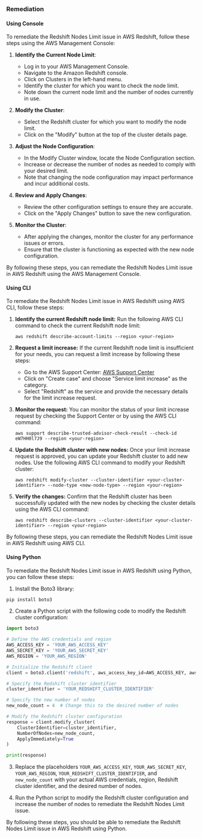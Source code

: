 ### Remediation

#### Using Console

To remediate the Redshift Nodes Limit issue in AWS Redshift, follow these steps using the AWS Management Console:

1. **Identify the Current Node Limit**:
   - Log in to your AWS Management Console.
   - Navigate to the Amazon Redshift console.
   - Click on Clusters in the left-hand menu.
   - Identify the cluster for which you want to check the node limit.
   - Note down the current node limit and the number of nodes currently in use.

2. **Modify the Cluster**:
   - Select the Redshift cluster for which you want to modify the node limit.
   - Click on the "Modify" button at the top of the cluster details page.

3. **Adjust the Node Configuration**:
   - In the Modify Cluster window, locate the Node Configuration section.
   - Increase or decrease the number of nodes as needed to comply with your desired limit.
   - Note that changing the node configuration may impact performance and incur additional costs.

4. **Review and Apply Changes**:
   - Review the other configuration settings to ensure they are accurate.
   - Click on the "Apply Changes" button to save the new configuration.

5. **Monitor the Cluster**:
   - After applying the changes, monitor the cluster for any performance issues or errors.
   - Ensure that the cluster is functioning as expected with the new node configuration.

By following these steps, you can remediate the Redshift Nodes Limit issue in AWS Redshift using the AWS Management Console.

#### Using CLI

To remediate the Redshift Nodes Limit issue in AWS Redshift using AWS CLI, follow these steps:

1. **Identify the current Redshift node limit:** 
   Run the following AWS CLI command to check the current Redshift node limit:
   ```
   aws redshift describe-account-limits --region <your-region>
   ```

2. **Request a limit increase:**
   If the current Redshift node limit is insufficient for your needs, you can request a limit increase by following these steps:
   - Go to the AWS Support Center: [AWS Support Center](https://console.aws.amazon.com/support/home)
   - Click on "Create case" and choose "Service limit increase" as the category.
   - Select "Redshift" as the service and provide the necessary details for the limit increase request.
   
3. **Monitor the request:**
   You can monitor the status of your limit increase request by checking the Support Center or by using the AWS CLI command:
   ```
   aws support describe-trusted-advisor-check-result --check-id eW7HH0l7J9 --region <your-region>
   ```

4. **Update the Redshift cluster with new nodes:**
   Once your limit increase request is approved, you can update your Redshift cluster to add new nodes. Use the following AWS CLI command to modify your Redshift cluster:
   ```
   aws redshift modify-cluster --cluster-identifier <your-cluster-identifier> --node-type <new-node-type> --region <your-region>
   ```

5. **Verify the changes:**
   Confirm that the Redshift cluster has been successfully updated with the new nodes by checking the cluster details using the AWS CLI command:
   ```
   aws redshift describe-clusters --cluster-identifier <your-cluster-identifier> --region <your-region>
   ```

By following these steps, you can remediate the Redshift Nodes Limit issue in AWS Redshift using AWS CLI.

#### Using Python

To remediate the Redshift Nodes Limit issue in AWS Redshift using Python, you can follow these steps:

1. Install the Boto3 library:
```bash
pip install boto3
```

2. Create a Python script with the following code to modify the Redshift cluster configuration:

```python
import boto3

# Define the AWS credentials and region
AWS_ACCESS_KEY = 'YOUR_AWS_ACCESS_KEY'
AWS_SECRET_KEY = 'YOUR_AWS_SECRET_KEY'
AWS_REGION = 'YOUR_AWS_REGION'

# Initialize the Redshift client
client = boto3.client('redshift', aws_access_key_id=AWS_ACCESS_KEY, aws_secret_access_key=AWS_SECRET_KEY, region_name=AWS_REGION)

# Specify the Redshift cluster identifier
cluster_identifier = 'YOUR_REDSHIFT_CLUSTER_IDENTIFIER'

# Specify the new number of nodes
new_node_count = 4  # Change this to the desired number of nodes

# Modify the Redshift cluster configuration
response = client.modify_cluster(
    ClusterIdentifier=cluster_identifier,
    NumberOfNodes=new_node_count,
    ApplyImmediately=True
)

print(response)
```

3. Replace the placeholders `YOUR_AWS_ACCESS_KEY`, `YOUR_AWS_SECRET_KEY`, `YOUR_AWS_REGION`, `YOUR_REDSHIFT_CLUSTER_IDENTIFIER`, and `new_node_count` with your actual AWS credentials, region, Redshift cluster identifier, and the desired number of nodes.

4. Run the Python script to modify the Redshift cluster configuration and increase the number of nodes to remediate the Redshift Nodes Limit issue.

By following these steps, you should be able to remediate the Redshift Nodes Limit issue in AWS Redshift using Python.

